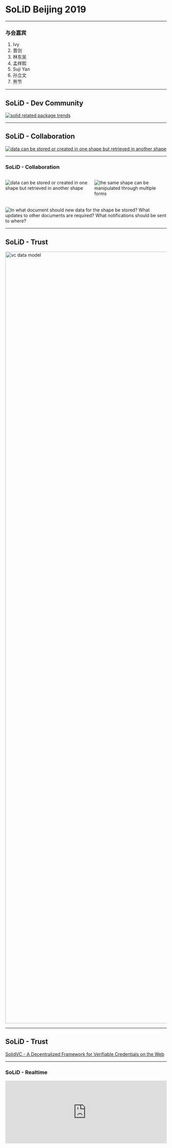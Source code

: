 

# SoLiD Beijing 2019

---

### 与会嘉宾

1. Ivy
1. 晋剑
1. 林东吴
1. 孟祥熙
1. Suji Yan
1. 孙立文
1. 熊节

---

## SoLiD - Dev Community

[![solid related package trends](https://raw.githubusercontent.com/linonetwo/solid-beijing-2019/master/img/solid%20related%20package%20trends.png?token=AA4STXTRG7WE243PEORL2KC5HMLKW)](https://www.npmtrends.com/@solid/query-ldflex-vs-@solid/react-vs-solid-auth-client-vs-solid-auth-cli-vs-solid-server)

---

## SoLiD - Collaboration

[![data can be stored or created in one shape but retrieved in another shape](https://ruben.verborgh.org/images/blog/shapes-forms-footprints.svg)](https://ruben.verborgh.org/blog/2019/06/17/shaping-linked-data-apps/#need-for-shapes-p-6)

---

### SoLiD - Collaboration

<div style="display: flex; flex-direction: row; margin-bottom: 20px;">

![data can be stored or created in one shape but retrieved in another shape](https://ruben.verborgh.org/images/blog/shapes-apps.svg)

![the same shape can be manipulated through multiple forms](https://ruben.verborgh.org/images/blog/shapes-forms.svg)

</div>

![In what document should new data for the shape be stored? What updates to other documents are required? What notifications should be sent to where?](https://ruben.verborgh.org/images/blog/shapes-footprints.svg)

---

## SoLiD - Trust

<a href="https://w3c.github.io/vc-data-model/"><img src="https://w3c.github.io/vc-data-model/diagrams/ecosystem.svg" style="height: 60vh" alt="vc data model" /></a>

---

## SoLiD - Trust

[SolidVC - A Decentralized Framework for Verifiable Credentials on the Web](https://forum.solidproject.org/t/solidvc-a-decentralized-framework-for-verifiable-credentials-on-the-web/1260)

---

### SoLiD - Realtime

<div style="width: 100%; height: 0px; position: relative; padding-bottom: 38.624%;">
  <iframe
    src="https://streamable.com/s/j951d/hhtrvi"
    frameborder="0"
    width="100%"
    height="100%"
    allowfullscreen
    style="width: 100%; height: 100%; position: absolute;"
  />
</div>

---

[Video](https://streamable.com/j951d) [Github](https://streamable.com/j951d)

---

## SoLiD - Building Blocks

![pod-server arch](https://user-images.githubusercontent.com/408412/57321843-78149980-7102-11e9-8c32-4ebda462335e.png)

---

## SoLiD - Building Blocks

[![Realising A Read-Write Web of Data v2009-06-11](https://raw.githubusercontent.com/linonetwo/solid-beijing-2019/master/img/2019%20rw-wod.png)](http://web.mit.edu/presbrey/Public/rw-wod.pdf)

---

## SoLiD - Server Dev

![fixing bugs](https://raw.githubusercontent.com/linonetwo/solid-beijing-2019/master/img/server-fixing.png?token=AA4STXXHYPS7VPNTX42MBRC5HMQ7Q)

---

## SoLiD - Discussion

---

<div style="display: flex; flex-direction: row; margin-bottom: 20px;">


###### 技术

- 如何让更多的普通人用上 SoLiD？
- Verifyable Claim 到底有什么用，能不能取代区块链？
- 现在的公司内数据治理能不能从 BaaS 上受益？
- 实现语义网或 Web3.0 能不能不用 RDF？
- 如何看待 W3C 的 Web 3.0 和区块链的 Web 3.0 之间的异同？
- 如何实现 Tim 设想的 Web 3.0？
- 如何使 Web 3.0 技术开发变得平民化？
- 区块链 链上公开数据 vs. 链下隐私数据 vs. 流通数据，如何关联，如何验证，如何溯源？
- 零知识证明技术在 SoLiD 中有哪些应用场景？

###### 商业化

- 在隐私/安全/个人数据这个方向上，有什么可行的商业模式或故事?
- 推动 SoLiD 对大家的公司都有什么潜在的好处？
- SoLiD 在中国落地会遇到哪些困难？如何解决这些困难？
- SoLiD Pod 提供商有哪些可行的商业模式？
- 如何设计一个路线图，用以推动 SoLiD 在中国落地？
- 如何看待 Blockstack 实现了 SoLiD 的很多设想，在中国做类似的项目还有意义吗？
- 中国会有类似 GDPR 的法律吗？

</div>


###### 看法

- 哪些隐私应该公开到 /public，哪些应该只授权给个别应用？
- SoLiD 会潜移默化地改变大家对隐私的认知吗
- 区块链从业者是怎么看待 SoLiD 的？
- 如何把「计算」与「隐私保护」关联起来，「隐私保护」是一个比较主观的词
